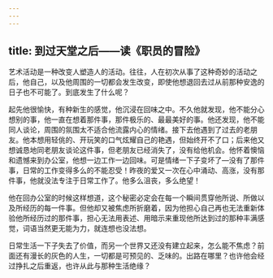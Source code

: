 ```yaml
---
---
---
```

title: 到过天堂之后——读《职员的冒险》
---




艺术活动是一种改变人塑造人的活动。往往，人在初次从事了这种奇妙的活动之后，他自己，以及他周围的一切都会发生改变，即使他想退回去过从前那种安逸的日子也不可能了。到底发生了什么呢？

起先他很愉快，有种新生的感觉，他沉浸在回味之中。不久他就发现，他不能分心想别的事，他一直在想着那件事，那件极乐的、最最美好的事。他还发现，他不能同人谈论，周围的氛围太不适合他流露内心的情绪。接下去他遇到了过去的老朋友。他本想用轻佻的、开玩笑的口气炫耀自己的艳遇，但始终开不了口；后来他又想诚恳地同老朋友谈论这件事，但老朋友已经消失了，没有给他机会。他怀着懊恼和遗憾来到办公室，他想一边工作一边回味。可是情绪一下子变坏了—没有了那件事，日常的工作变得多么的不能忍受！昨夜的爱又一次在心中涌动、高涨，没有那件事，他就没法专注于日常工作了。他多么沮丧，多么绝望！

他在回办公室的时候这样想道，这个秘密必定会在每一个瞬间贯穿他所说、所做以及所经历的每一件事。但他却又被焦虑所折磨着，因为他担心自己再也无法重新体验他所经历过的那件事，担心无法用表述、用暗示来重现他所达到过的那种丰满感觉，词语当然更无能为力，就连想也没法想。

日常生活一下子失去了价值，而另一个世界又还没有建立起来，怎么能不焦虑？前面还有漫长的灰色的人生，一切都是可预见的、乏味的。出路在哪里？也许他会经过挣扎之后重返，也许从此与那种生活绝缘？